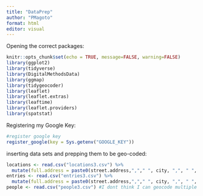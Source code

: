```yaml
---
title: "DataPrep"
author: "PMagoto"
format: html
editor: visual
---
```


Opening the correct packages:

```r
knitr::opts_chunk$set(echo = TRUE, message=FALSE, warning=FALSE)
library(ggplot2) 
library(tidyverse)
library(DigitalMethodsData)
library(ggmap)
library(tidygeocoder)
library(leaflet)
library(leaflet.extras)
library(leaftime)
library(leaflet.providers)
library(spatstat)
```

Registering my Google Key:

```r
#register google key 
register_google(key = Sys.getenv("GOOGLE_KEY"))
```

inserting data sets and prepping them to be geo-coded:

```r
locations <- read.csv("locations3.csv") %>% 
  mutate(full.address = paste0(street.address,","," ", city, ",", " ", state))
entries <- read.csv("entries3.csv") %>% 
  mutate(full.address = paste0(street.address,","," ", city, ",", " ", state))
people <- read.csv("people3.csv") #I dont think I can geocode multiple street addresses for the people table, instead I will geocode only the locations and entries table, I can track the womens movements by their people i.d
```
